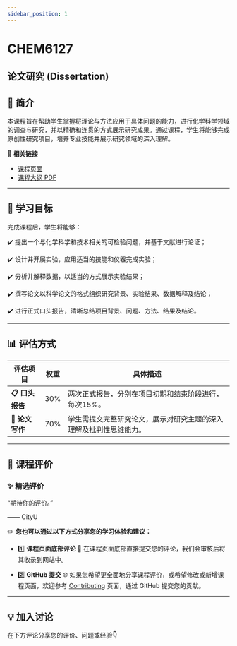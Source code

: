 ```yaml
---
sidebar_position: 1
---
```


# CHEM6127
## 论文研究 (Dissertation)

## **📘 简介**
本课程旨在帮助学生掌握将理论与方法应用于具体问题的能力，进行化学科学领域的调查与研究，并以精确和连贯的方式展示研究成果。通过课程，学生将能够完成原创性研究项目，培养专业技能并展示研究领域的深入理解。

🔗 **相关链接**
- [课程页面](https://www.cityu.edu.hk/catalogue/pg/202425/course/CHEM6127.htm)
- [课程大纲 PDF](https://www.cityu.edu.hk/catalogue/pg/202425/course/CHEM6127.pdf)

---

## **🎯 学习目标**

完成课程后，学生将能够：

✔️ 提出一个与化学科学和技术相关的可检验问题，并基于文献进行论证；

✔️ 设计并开展实验，应用适当的技能和仪器完成实验；

✔️ 分析并解释数据，以适当的方式展示实验结果；

✔️ 撰写论文以科学论文的格式组织研究背景、实验结果、数据解释及结论；

✔️ 进行正式口头报告，清晰总结项目背景、问题、方法、结果及结论。

---

## **📊 评估方式**

| **评估项目**         | **权重** | **具体描述**                                                                                       |
|---------------------|---------|---------------------------------------------------------------------------------------------------|
| **📋 口头报告**       | 30%      | 两次正式报告，分别在项目初期和结束阶段进行，每次15%。                                                     |
| **📂 论文写作**       | 70%      | 学生需提交完整研究论文，展示对研究主题的深入理解及批判性思维能力。                                           |

---

## **💬 课程评价**

### ✨ **精选评价**
<div className={commentStyles.commentBox}>
    <p className={commentStyles.commentText}>
        “期待你的评价。”
    </p>
    <p className={commentStyles.commentAuthor}>—— CityU</p>
</div>

✏️ **您也可以通过以下方式分享您的学习体验和建议：**

- 1️⃣ **课程页面底部评论**
💬 在课程页面底部直接提交您的评论，我们会审核后将其收录到网站中。

- 2️⃣ **GitHub 提交**
🌐 如果您希望更全面地分享课程评价，或希望修改或新增课程页面，欢迎参考 [Contributing](https://penjc.github.io/cityU-navigator/contributing) 页面，通过 GitHub 提交您的贡献。

---

## **💡 加入讨论**

在下方评论分享您的评价、问题或经验👇
<Utterances />